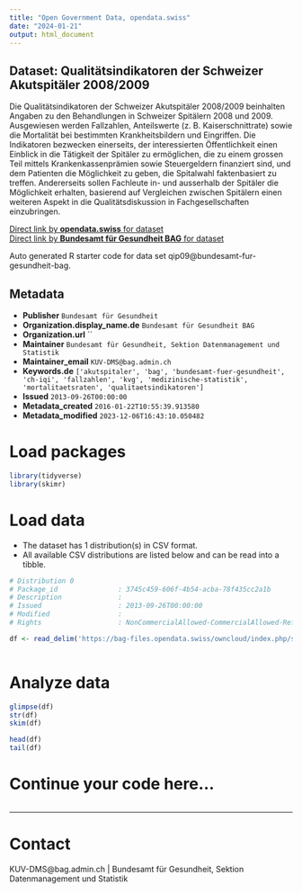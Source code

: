 ```yaml
---
title: "Open Government Data, opendata.swiss"
date: "2024-01-21"
output: html_document
---
```


## Dataset: Qualitätsindikatoren der Schweizer Akutspitäler 2008/2009

Die Qualitätsindikatoren der Schweizer Akutspitäler 2008/2009 beinhalten Angaben zu den Behandlungen in Schweizer Spitälern 2008 und 2009. Ausgewiesen werden Fallzahlen, Anteilswerte (z. B. Kaiserschnittrate) sowie die Mortalität bei bestimmten Krankheitsbildern und Eingriffen.
Die Indikatoren bezwecken einerseits, der interessierten Öffentlichkeit einen Einblick in die Tätigkeit der Spitäler zu ermöglichen, die zu einem grossen Teil mittels Krankenkassenprämien sowie Steuergeldern finanziert sind, und dem Patienten die Möglichkeit zu geben, die Spitalwahl faktenbasiert zu treffen. Andererseits sollen Fachleute in- und ausserhalb der Spitäler die Möglichkeit erhalten, basierend auf Vergleichen zwischen Spitälern einen weiteren Aspekt in die Qualitätsdiskussion in Fachgesellschaften einzubringen.

[Direct link by **opendata.swiss** for dataset](https://opendata.swiss/de/dataset/qualitatsindikatoren-der-schweizer-akutspitaler-20082009)<br>
[Direct link by **Bundesamt für Gesundheit BAG** for dataset](http://www.bag.admin.ch/qiss)

Auto generated R starter code for data set qip09@bundesamt-fur-gesundheit-bag.

## Metadata

- **Publisher** `Bundesamt für Gesundheit`
- **Organization.display_name.de** `Bundesamt für Gesundheit BAG`
- **Organization.url** ``
- **Maintainer** `Bundesamt für Gesundheit, Sektion Datenmanagement und Statistik`
- **Maintainer_email** `KUV-DMS@bag.admin.ch`
- **Keywords.de** `['akutspitaler', 'bag', 'bundesamt-fuer-gesundheit', 'ch-iqi', 'fallzahlen', 'kvg', 'medizinische-statistik', 'mortalitaetsraten', 'qualitaetsindikatoren']`
- **Issued** `2013-09-26T00:00:00`
- **Metadata_created** `2016-01-22T10:55:39.913580`
- **Metadata_modified** `2023-12-06T16:43:10.050482`


# Load packages

```r

library(tidyverse)
library(skimr)

```

# Load data

-   The dataset has 1 distribution(s) in CSV format.
-   All available CSV distributions are listed below and can be read into a tibble.

```r

# Distribution 0
# Package_id               : 3745c459-606f-4b54-acba-78f435cc2a1b
# Description              : 
# Issued                   : 2013-09-26T00:00:00
# Modified                 : 
# Rights                   : NonCommercialAllowed-CommercialAllowed-ReferenceRequired

df <- read_delim('https://bag-files.opendata.swiss/owncloud/index.php/s/zaH5qtZ6S7R5AmY')



```

# Analyze data

```r

glimpse(df)
str(df)
skim(df)

head(df)
tail(df)

```

# Continue your code here...

```r

```

------------------------------------------------------------------------

# Contact

KUV-DMS@bag.admin.ch | Bundesamt für Gesundheit, Sektion Datenmanagement und Statistik
